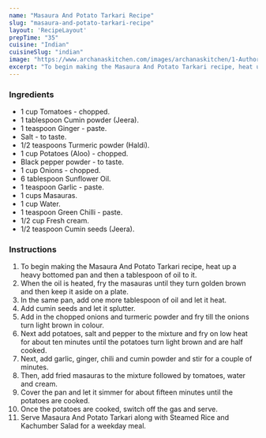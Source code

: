 ---
name: "Masaura And Potato Tarkari Recipe"
slug: "masaura-and-potato-tarkari-recipe"
layout: 'RecipeLayout'
prepTime: "35"
cuisine: "Indian"
cuisineSlug: "indian"
image: "https://www.archanaskitchen.com/images/archanaskitchen/1-Author/garimasgautam-gmail.com/Masaura_and_potato_tarkari.jpg"
excerpt: "To begin making the Masaura And Potato Tarkari recipe, heat up a heavy bottomed pan and then a tablespoon of oil to it"
---

### Ingredients

- 1 cup Tomatoes - chopped.
- 1 tablespoon Cumin powder (Jeera).
- 1 teaspoon Ginger - paste.
- Salt - to taste.
- 1/2 teaspoons Turmeric powder (Haldi).
- 1 cup Potatoes (Aloo) - chopped.
- Black pepper powder - to taste.
- 1 cup Onions - chopped.
- 6 tablespoon Sunflower Oil.
- 1 teaspoon Garlic - paste.
- 1 cups Masauras.
- 1 cup Water.
- 1 teaspoon Green Chilli - paste.
- 1/2 cup Fresh cream.
- 1/2 teaspoon Cumin seeds (Jeera).

### Instructions

1. To begin making the Masaura And Potato Tarkari recipe, heat up a heavy bottomed pan and then a tablespoon of oil to it.
1. When the oil is heated, fry the masauras until they turn golden brown and then keep it aside on a plate.
1. In the same pan, add one more tablespoon of oil and let it heat.
1. Add cumin seeds and let it splutter.
1. Add in the chopped onions and turmeric powder and fry till the onions turn light brown in colour.
1. Next add potatoes, salt and pepper to the mixture and fry on low heat for about ten minutes until the potatoes turn light brown and are half cooked.
1. Next, add garlic, ginger, chili and cumin powder and stir for a couple of minutes.
1. Then, add fried masauras to the mixture followed by tomatoes, water and cream.
1. Cover the pan and let it simmer for about fifteen minutes until the potatoes are cooked.
1. Once the potatoes are cooked, switch off the gas and serve.
1. Serve Masaura And Potato Tarkari along with Steamed Rice and Kachumber Salad for a weekday meal.
